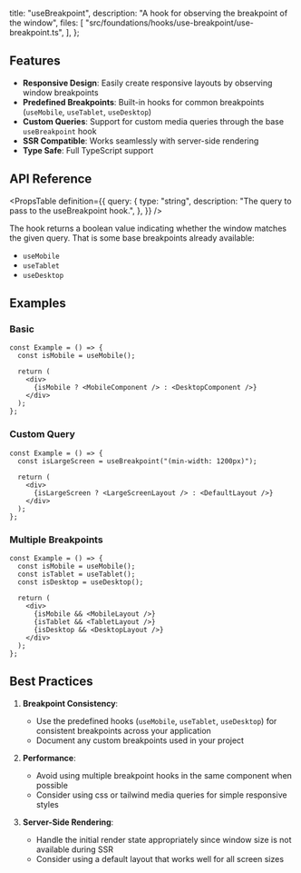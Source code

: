   title: "useBreakpoint",
  description:
    "A hook for observing the breakpoint of the window",
  files: [
    "src/foundations/hooks/use-breakpoint/use-breakpoint.ts",
  ],
};

## Features

- **Responsive Design**: Easily create responsive layouts by observing window breakpoints
- **Predefined Breakpoints**: Built-in hooks for common breakpoints (`useMobile`, `useTablet`, `useDesktop`)
- **Custom Queries**: Support for custom media queries through the base `useBreakpoint` hook
- **SSR Compatible**: Works seamlessly with server-side rendering
- **Type Safe**: Full TypeScript support

## API Reference

<PropsTable
  definition={{
    query: {
      type: "string",
      description: "The query to pass to the useBreakpoint hook.",
    },
  }}
/>

The hook returns a boolean value indicating whether the window matches the given query.
That is some base breakpoints already available:
- `useMobile`
- `useTablet`
- `useDesktop`

## Examples

### Basic

```tsx
const Example = () => {
  const isMobile = useMobile();

  return (
    <div>
      {isMobile ? <MobileComponent /> : <DesktopComponent />}
    </div>
  );
};
```

### Custom Query

```tsx
const Example = () => {
  const isLargeScreen = useBreakpoint("(min-width: 1200px)");

  return (
    <div>
      {isLargeScreen ? <LargeScreenLayout /> : <DefaultLayout />}
    </div>
  );
};
```

### Multiple Breakpoints

```tsx
const Example = () => {
  const isMobile = useMobile();
  const isTablet = useTablet();
  const isDesktop = useDesktop();

  return (
    <div>
      {isMobile && <MobileLayout />}
      {isTablet && <TabletLayout />}
      {isDesktop && <DesktopLayout />}
    </div>
  );
};
```

## Best Practices

1. **Breakpoint Consistency**:
   - Use the predefined hooks (`useMobile`, `useTablet`, `useDesktop`) for consistent breakpoints across your application
   - Document any custom breakpoints used in your project

2. **Performance**:
   - Avoid using multiple breakpoint hooks in the same component when possible
   - Consider using css or tailwind media queries for simple responsive styles

3. **Server-Side Rendering**:
   - Handle the initial render state appropriately since window size is not available during SSR
   - Consider using a default layout that works well for all screen sizes